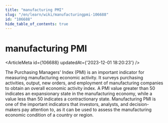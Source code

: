 ```yaml
---
title: "manufacturing PMI"
slug: "/en/learn/wiki/manufacturingpmi-106688"
id: "106688"
hide_table_of_contents: true
---
```



# manufacturing PMI

<ArticleMeta id={106688} updatedAt={'2023-12-01 18:20:23'} />
<div className='border-solid border-b border-t-0 my-4 border-[var(--ifm-color-gray-300)]' />

The Purchasing Managers' Index (PMI) is an important indicator for measuring manufacturing economic activity. It surveys purchasing activities, output, new orders, and employment of manufacturing companies to obtain an overall economic activity index. A PMI value greater than 50 indicates an expansionary state in the manufacturing economy, while a value less than 50 indicates a contractionary state. Manufacturing PMI is one of the important indicators that investors, analysts, and decision-makers pay attention to, as it can be used to assess the manufacturing economic condition of a country or region.
